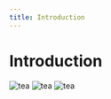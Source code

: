 ```yaml
---
title: Introduction
---
```




# Introduction

![tea](/images/tea/sencha.jpg)
![tea](/images/tea/matcha.jpg)
![tea](/images/tea/hojicha.jpg)

<Cards num="1">
  <Cards.Card
    title="Jack's Website"
    href="/portfolio/overview"
  />
</Cards>

<Cards num="1">
  <Cards.Card
    title="Over there"
    href="../pages/that/icons"
  />
</Cards>